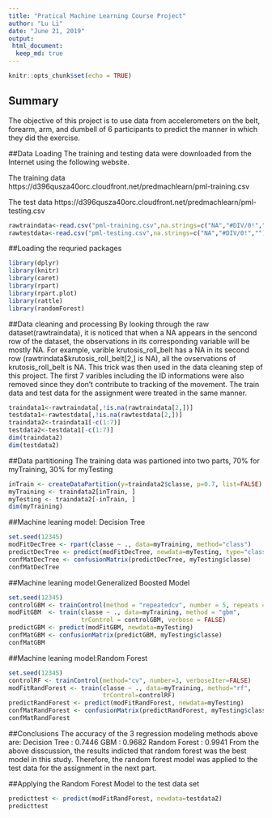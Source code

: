 ---
title: "Pratical Machine Learning Course Project"
author: "Lu Li"
date: "June 21, 2019"
output: 
 html_document:
  keep_md: true
---

```{r setup, include=FALSE}
knitr::opts_chunk$set(echo = TRUE)
```

## Summary
The objective of this project is to use data from accelerometers on the belt, forearm, arm, and dumbell of 6 participants to predict the manner in which they did the exercise.


##Data Loading
The training and testing data were downloaded from the Internet using the following website.

The training data
https://d396qusza40orc.cloudfront.net/predmachlearn/pml-training.csv

The test data
https://d396qusza40orc.cloudfront.net/predmachlearn/pml-testing.csv
```{r}
rawtraindata<-read.csv("pml-training.csv",na.strings=c("NA","#DIV/0!",""))
rawtestdata<-read.csv("pml-testing.csv",na.strings=c("NA","#DIV/0!",""))
```

##Loading the requried packages
```{r,message=FALSE,warning=FALSE}
library(dplyr)
library(knitr)
library(caret)
library(rpart)
library(rpart.plot)
library(rattle)
library(randomForest)
```
##Data cleaning and processing
By looking through the raw dataset(rawtraindata), it is noticed that when a NA appears in the sencond row of the dataset, the observations in its corresponding variable will be mostly NA. For example, varible krutosis_roll_belt has a NA in its second row (rawtrindata$krutosis_roll_belt[2,] is NA), all the ovservations of krutosis_roll_belt is NA. This trick was then used in the data cleaning step of this project. The first 7 varibles including the ID informations were also removed since they don't contribute to tracking of the movement. The train data and test data for the assignment were treated in the same manner.

```{r}
traindata1<-rawtraindata[,!is.na(rawtraindata[2,])]
testdata1<-rawtestdata[,!is.na(rawtestdata[2,])]
traindata2<-traindata1[-c(1:7)]
testdata2<-testdata1[-c(1:7)]
dim(traindata2)
dim(testdata2)
```
##Data partitioning
The training data was partioned into two parts, 70% for myTraining, 30% for myTesting
```{r}
inTrain <- createDataPartition(y=traindata2$classe, p=0.7, list=FALSE)
myTraining <- traindata2[inTrain, ]
myTesting <- traindata2[-inTrain, ]
dim(myTraining)
```
##Machine leaning model: Decision Tree
```{r}
set.seed(12345)
modFitDecTree <- rpart(classe ~ ., data=myTraining, method="class")
predictDecTree <- predict(modFitDecTree, newdata=myTesting, type="class")
confMatDecTree <- confusionMatrix(predictDecTree, myTesting$classe)
confMatDecTree
```
##Machine leaning model:Generalized Boosted Model
```{r}
set.seed(12345)
controlGBM <- trainControl(method = "repeatedcv", number = 5, repeats = 1)
modFitGBM  <- train(classe ~ ., data=myTraining, method = "gbm",
                    trControl = controlGBM, verbose = FALSE)
predictGBM <- predict(modFitGBM, newdata=myTesting)
confMatGBM <- confusionMatrix(predictGBM, myTesting$classe)
confMatGBM
```
##Machine leaning model:Random Forest
```{r}
set.seed(12345)
controlRF <- trainControl(method="cv", number=3, verboseIter=FALSE)
modFitRandForest <- train(classe ~ ., data=myTraining, method="rf",
                          trControl=controlRF)
predictRandForest <- predict(modFitRandForest, newdata=myTesting)
confMatRandForest <- confusionMatrix(predictRandForest, myTesting$classe)
confMatRandForest
```
##Conclusions
The accuracy of the 3 regression modeling methods above are:
Decision Tree : 0.7446
GBM : 0.9682
Random Forest : 0.9941
From the above disscussion, the results indicted that random forest was the best model in this study. Therefore, the random forest model was applied to the test data for the assignment in the next part.

##Applying the Random Forest Model to the test data set
```{r}
predicttest <- predict(modFitRandForest, newdata=testdata2)
predicttest
```

